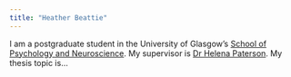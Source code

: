 ```yaml
---
title: "Heather Beattie"
---
```


I am a postgraduate student in the University of Glasgow's
[School of Psychology and Neuroscience](https://www.gla.ac.uk/schools/psychologyneuroscience/).
My supervisor is [Dr Helena Paterson](https://www.gla.ac.uk/schools/psychologyneuroscience/staff/helenapaterson/). My thesis topic is...